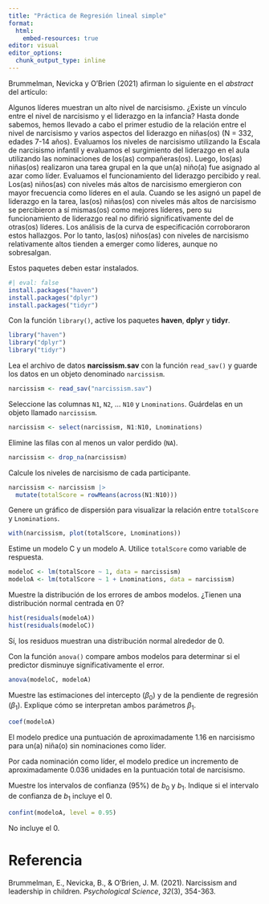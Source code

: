 ---
title: "Práctica de Regresión lineal simple"
format: 
  html:
    embed-resources: true
editor: visual
editor_options: 
  chunk_output_type: inline
---

Brummelman, Nevicka y O'Brien (2021) afirman lo siguiente en el *abstract* del artículo:

Algunos líderes muestran un alto nivel de narcisismo. ¿Existe un vínculo entre el nivel de narcisismo y el liderazgo en la infancia? Hasta donde sabemos, hemos llevado a cabo el primer estudio de la relación entre el nivel de narcisismo y varios aspectos del liderazgo en niñas(os) (N = 332, edades 7-14 años). Evaluamos los niveles de narcisismo utilizando la Escala de narcisismo infantil y evaluamos el surgimiento del liderazgo en el aula utilizando las nominaciones de los(as) compañeras(os). Luego, los(as) niñas(os) realizaron una tarea grupal en la que un(a) niño(a) fue asignado al azar como líder. Evaluamos el funcionamiento del liderazgo percibido y real. Los(as) niños(as) con niveles más altos de narcisismo emergieron con mayor frecuencia como líderes en el aula. Cuando se les asignó un papel de liderazgo en la tarea, las(os) niñas(os) con niveles más altos de narcisismo se percibieron a sí mismas(os) como mejores líderes, pero su funcionamiento de liderazgo real no difirió significativamente del de otras(os) líderes. Los análisis de la curva de especificación corroboraron estos hallazgos. Por lo tanto, las(os) niños(as) con niveles de narcisismo relativamente altos tienden a emerger como líderes, aunque no sobresalgan.

Estos paquetes deben estar instalados.

```{r}
#| eval: false
install.packages("haven")
install.packages("dplyr")
install.packages("tidyr")
```

Con la función `library()`, active los paquetes **haven**, **dplyr** y **tidyr**.

```{r}
library("haven")
library("dplyr")
library("tidyr")
```

Lea el archivo de datos **narcissism.sav** con la función `read_sav()` y guarde los datos en un objeto denominado `narcissism`.

```{r}
narcissism <- read_sav("narcissism.sav")
```

Seleccione las columnas `N1`, `N2`, ... `N10` y `Lnominations`. Guárdelas en un objeto llamado `narcissism`.

```{r}
narcissism <- select(narcissism, N1:N10, Lnominations)
```

Elimine las filas con al menos un valor perdido (`NA`).

```{r}
narcissism <- drop_na(narcissism)
```

Calcule los niveles de narcisismo de cada participante.

```{r}
narcissism <- narcissism |>
  mutate(totalScore = rowMeans(across(N1:N10)))
```

Genere un gráfico de dispersión para visualizar la relación entre `totalScore` y `Lnominations`.

```{r}
with(narcissism, plot(totalScore, Lnominations))
```

Estime un modelo C y un modelo A. Utilice `totalScore` como variable de respuesta.

```{r}
modeloC <- lm(totalScore ~ 1, data = narcissism)
modeloA <- lm(totalScore ~ 1 + Lnominations, data = narcissism)
```

Muestre la distribución de los errores de ambos modelos. ¿Tienen una distribución normal centrada en 0?

```{r}
hist(residuals(modeloA))
hist(residuals(modeloC))
```

Sí, los residuos muestran una distribución normal alrededor de 0.

Con la función `anova()` compare ambos modelos para determinar si el predictor disminuye significativamente el error.

```{r}
anova(modeloC, modeloA)
```

Muestre las estimaciones del intercepto ($\beta_0$) y de la pendiente de regresión ($\beta_1$). Explique cómo se interpretan ambos parámetros $\beta_1$.

```{r}
coef(modeloA)
```

El modelo predice una puntuación de aproximadamente 1.16 en narcisismo para un(a) niña(o) sin nominaciones como líder.

Por cada nominación como líder, el modelo predice un incremento de aproximadamente 0.036 unidades en la puntuación total de narcisismo.

Muestre los intervalos de confianza (95%) de $b_0$ y $b_1$. Indique si el intervalo de confianza de $b_1$ incluye el 0.

```{r}
confint(modeloA, level = 0.95)
```

No incluye el 0.

# Referencia

Brummelman, E., Nevicka, B., & O'Brien, J. M. (2021). Narcissism and leadership in children. *Psychological Science*, *32*(3), 354-363.
